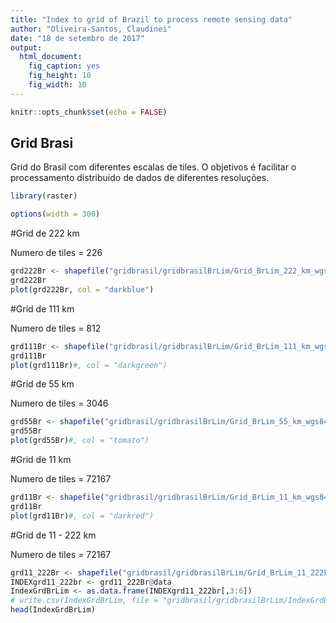 ```yaml
---
title: "Index to grid of Brazil to process remote sensing data"
author: "Oliveira-Santos, Claudinei"
date: "18 de setembro de 2017"
output: 
  html_document: 
    fig_caption: yes
    fig_height: 10
    fig_width: 10
---
```


```r
knitr::opts_chunk$set(echo = FALSE)
```

## Grid Brasi

Grid do Brasil com diferentes escalas de tiles. O objetivos é facilitar o processamento distribuido de dados de diferentes resoluções.

```r
library(raster)

options(width = 300)
```

#Grid de 222 km

Numero de tiles = 226
```r
grd222Br <- shapefile("gridbrasil/gridbrasilBrLim/Grid_BrLim_222_km_wgs84.shp")
grd222Br
plot(grd222Br, col = "darkblue")
```


#Grid de 111 km

Numero de tiles = 812
```r
grd111Br <- shapefile("gridbrasil/gridbrasilBrLim/Grid_BrLim_111_km_wgs84.shp")
grd111Br
plot(grd111Br)#, col = "darkgreen")

```


#Grid de 55 km

Numero de tiles = 3046
```r
grd55Br <- shapefile("gridbrasil/gridbrasilBrLim/Grid_BrLim_55_km_wgs84.shp")
grd55Br
plot(grd55Br)#, col = "tomato")
```


#Grid de 11 km

Numero de tiles = 72167
```r
grd11Br <- shapefile("gridbrasil/gridbrasilBrLim/Grid_BrLim_11_km_wgs84.shp")
grd11Br
plot(grd11Br)#, col = "darkred")


```
#Grid de 11 - 222 km

Numero de tiles = 72167
```r
grd11_222Br <- shapefile("gridbrasil/gridbrasilBrLim/Grid_BrLim_11_222km_wgs84.shp")
INDEXgrd11_222br <- grd11_222Br@data
IndexGrdBrLim <- as.data.frame(INDEXgrd11_222br[,3:6])
# write.csv(IndexGrdBrLim, file = "gridbrasil/gridbrasilBrLim/IndexGrdBrLim.csv", row.names = FALSE)
head(IndexGrdBrLim)
```